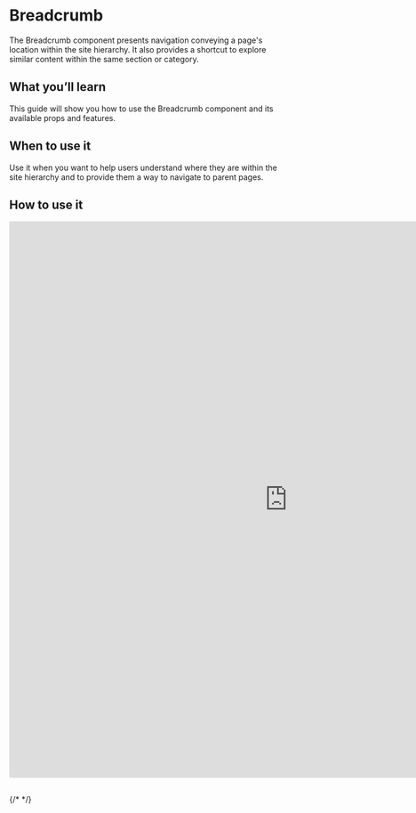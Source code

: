 

<Meta of={BreadcrumbStories} />

# Breadcrumb
The Breadcrumb component presents navigation conveying a page's location within the site hierarchy.  It also provides a shortcut to explore similar content within the same section or category.

## What you’ll learn
This guide will show you how to use the Breadcrumb component and its available props and features.

## When to use it
Use it when you want to help users understand where they are within the site hierarchy and to provide them a way to navigate to parent pages.

## How to use it
<iframe 
  src="https://xmc-hztl-foundation-storybook.vercel.app/?path=/story/components-authorable-shared-hztl-page-content-breadcrumb--breadcrumb" 
  width="1000" 
  height="1000" 
  frameborder="0">
</iframe>

##
{/* <Canvas of={CheckboxStories.Card} /> */}